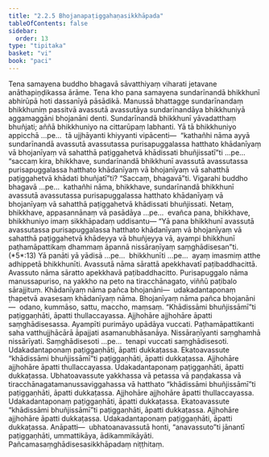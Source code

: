 ```yaml
---
title: "2.2.5 Bhojanapaṭiggahaṇasikkhāpada"
tableOfContents: false
sidebar:
  order: 13
type: "tipitaka"
basket: "vi"
book: "paci"
---
```



<DynamicBreadcrumb />

<Division number="699" book="paci" bookNo="2" page="299">

<Paragraph number="2292" book="paci">
Tena samayena buddho bhagavā sāvatthiyaṃ viharati jetavane anāthapiṇḍikassa ārāme. Tena kho pana samayena sundarīnandā bhikkhunī abhirūpā hoti dassanīyā pāsādikā. Manussā bhattagge sundarīnandaṃ bhikkhuniṃ passitvā avassutā avassutāya sundarīnandāya bhikkhuniyā aggamaggāni bhojanāni denti. Sundarīnandā bhikkhunī yāvadatthaṃ bhuñjati; aññā bhikkhuniyo na cittarūpaṃ labhanti.
</Paragraph>

<Paragraph number="2293" book="paci">
Yā tā bhikkhuniyo appicchā …pe…  tā ujjhāyanti khiyyanti vipācenti—  “kathañhi nāma ayyā sundarīnandā avassutā avassutassa purisapuggalassa hatthato khādanīyaṃ vā bhojanīyaṃ vā sahatthā paṭiggahetvā khādissati bhuñjissatī”ti …pe…  “saccaṃ kira, bhikkhave, sundarīnandā bhikkhunī avassutā avassutassa purisapuggalassa hatthato khādanīyaṃ vā bhojanīyaṃ vā sahatthā paṭiggahetvā khādati bhuñjatī”ti? “Saccaṃ, bhagavā”ti. Vigarahi buddho bhagavā …pe…  kathañhi nāma, bhikkhave, sundarīnandā bhikkhunī avassutā avassutassa purisapuggalassa hatthato khādanīyaṃ vā bhojanīyaṃ vā sahatthā paṭiggahetvā khādissati bhuñjissati. Netaṃ, bhikkhave, appasannānaṃ vā pasādāya …pe…  evañca pana, bhikkhave, bhikkhuniyo imaṃ sikkhāpadaṃ uddisantu—
</Paragraph>

</Division>
<Division number="700" book="paci" bookNo="2" page="300">

<Paragraph number="2294" book="paci">
<Emphasis>“Yā pana bhikkhunī avassutā avassutassa purisapuggalassa hatthato khādanīyaṃ vā bhojanīyaṃ vā sahatthā paṭiggahetvā khādeyya vā bhuñjeyya vā, ayampi bhikkhunī paṭhamāpattikaṃ dhammaṃ āpannā nissāraṇīyaṃ saṃghādisesan”</Emphasis>ti. (*5*:<Emphasis>13</Emphasis>)
</Paragraph>

</Division>
<Division number="701" book="paci" bookNo="2" page="300">

<Paragraph number="2295" book="paci">
<Emphasis>Yā panā</Emphasis>ti yā yādisā …pe…  <Emphasis>bhikkhunī</Emphasis>ti …pe…  ayaṃ imasmiṃ atthe adhippetā bhikkhunīti.
</Paragraph>

<Paragraph number="2296" book="paci">
<Emphasis>Avassutā</Emphasis> nāma sārattā apekkhavatī paṭibaddhacittā.
</Paragraph>

<Paragraph number="2297" book="paci">
<Emphasis>Avassuto</Emphasis> nāma sāratto apekkhavā paṭibaddhacitto.
</Paragraph>

<Paragraph number="2298" book="paci">
<Emphasis>Purisapuggalo</Emphasis> nāma manussapuriso, na yakkho na peto na tiracchānagato, viññū paṭibalo sārajjituṃ.
</Paragraph>

<Paragraph number="2299" book="paci">
<Emphasis>Khādanīyaṃ</Emphasis> nāma pañca bhojanāni—  udakadantaponaṃ ṭhapetvā avasesaṃ khādanīyaṃ nāma.
</Paragraph>

<Paragraph number="2300" book="paci">
<Emphasis>Bhojanīyaṃ</Emphasis> nāma pañca bhojanāni—  odano, kummāso, sattu, maccho, maṃsaṃ.
</Paragraph>

<Paragraph number="2301" book="paci">
“Khādissāmi bhuñjissāmī”ti paṭiggaṇhāti, āpatti thullaccayassa. Ajjhohāre ajjhohāre āpatti saṃghādisesassa.
</Paragraph>

<Paragraph number="2302" book="paci">
<Emphasis>Ayampī</Emphasis>ti purimāyo upādāya vuccati.
</Paragraph>

<Paragraph number="2303" book="paci">
<Emphasis>Paṭhamāpattikan</Emphasis>ti saha vatthujjhācārā āpajjati asamanubhāsanāya.
</Paragraph>

<Paragraph number="2304" book="paci">
<Emphasis>Nissāraṇīyan</Emphasis>ti saṃghamhā nissārīyati.
</Paragraph>

<Paragraph number="2305" book="paci">
<Emphasis>Saṃghādiseso</Emphasis>ti …pe…  tenapi vuccati saṃghādisesoti.
</Paragraph>

<Paragraph number="2306" book="paci">
Udakadantaponaṃ paṭiggaṇhāti, āpatti dukkaṭassa. Ekatoavassute “khādissāmi bhuñjissāmī”ti paṭiggaṇhāti, āpatti dukkaṭassa.
</Paragraph>

</Division>
<Division number="702" book="paci" bookNo="2" page="300">

<Paragraph number="2307" book="paci">
Ajjhohāre ajjhohāre āpatti thullaccayassa. Udakadantaponaṃ paṭiggaṇhāti, āpatti dukkaṭassa. Ubhatoavassute yakkhassa vā petassa vā paṇḍakassa vā tiracchānagatamanussaviggahassa vā hatthato “khādissāmi bhuñjissāmī”ti paṭiggaṇhāti, āpatti dukkaṭassa. Ajjhohāre ajjhohāre āpatti thullaccayassa. Udakadantaponaṃ paṭiggaṇhāti, āpatti dukkaṭassa. Ekatoavassute “khādissāmi bhuñjissāmī”ti paṭiggaṇhāti, āpatti dukkaṭassa. Ajjhohāre ajjhohāre āpatti dukkaṭassa. Udakadantaponaṃ paṭiggaṇhāti, āpatti dukkaṭassa.
</Paragraph>

</Division>
<Division number="703" book="paci" bookNo="2" page="301">

<Paragraph number="2308" book="paci">
Anāpatti—  ubhatoanavassutā honti, “anavassuto”ti jānantī paṭiggaṇhāti, ummattikāya, ādikammikāyāti.

</Paragraph>
</Division>

<Paragraph number="2309" type="center" book="paci">
Pañcamasaṃghādisesasikkhāpadaṃ niṭṭhitaṃ.
</Paragraph>